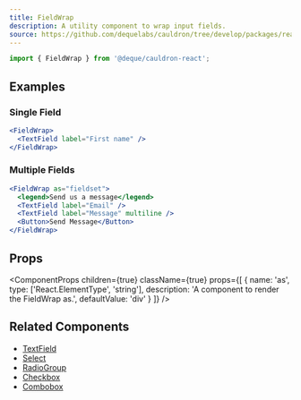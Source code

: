 ```yaml
---
title: FieldWrap
description: A utility component to wrap input fields.
source: https://github.com/dequelabs/cauldron/tree/develop/packages/react/src/components/FieldWrap/index.tsx
---
```



```js
import { FieldWrap } from '@deque/cauldron-react';
```

## Examples

### Single Field

```jsx example
<FieldWrap>
  <TextField label="First name" />
</FieldWrap>
```

### Multiple Fields

```jsx example
<FieldWrap as="fieldset">
  <legend>Send us a message</legend>
  <TextField label="Email" />
  <TextField label="Message" multiline />
  <Button>Send Message</Button>
</FieldWrap>
```

## Props

<ComponentProps
  children={true}
  className={true}
  props={[
    {
      name: 'as',
      type: ['React.ElementType', 'string'],
      description: 'A component to render the FieldWrap as.',
      defaultValue: 'div'
    }
  ]}
/>

## Related Components

- [TextField](./TextField)
- [Select](./Select)
- [RadioGroup](./RadioGroup)
- [Checkbox](./Checkbox)
- [Combobox](./Combobox)
